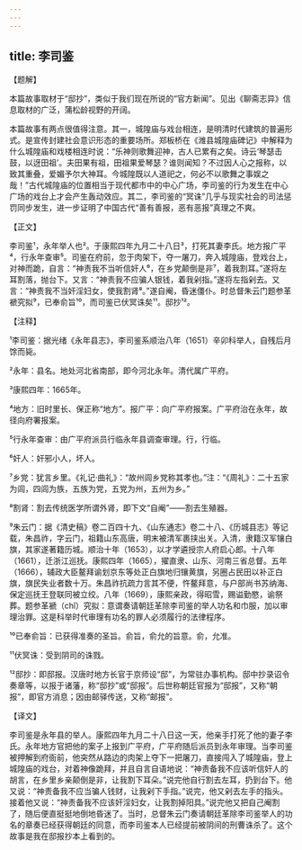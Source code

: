 ```yaml
---
---
---
```

title: 李司鉴
---




【题解】


本篇故事取材于“邸抄”，类似于我们现在所说的“官方新闻”。见出《聊斋志异》信息取材的广泛，蒲松龄视野的开阔。

本篇故事有两点很值得注意。其一，城隍庙与戏台相连，是明清时代建筑的普遍形式。是宣传封建社会意识形态的重要场所。郑板桥在《潍县城隍庙碑记》中解释为什么城隍庙和戏楼相连时说：“乐神则歌舞迎神，古人已累有之矣。诗云‘琴瑟击鼓，以迓田祖’。夫田果有祖，田祖果爱琴瑟？谁则闻知？不过因人心之报称，以致其重叠，爱媚予尔大神耳。今城隍既以人道祀之，何必不以歌舞之事娱之哉！”古代城隍庙的位置相当于现代都市中的中心广场，李司鉴的行为发生在中心广场的戏台上才会产生轰动效应。其二，李司鉴的“冥诛”几乎与现实社会的司法惩罚同步发生，进一步证明了中国古代“善有善报，恶有恶报”真理之不爽。


【正文】

李司鉴¹，永年举人也²。于康熙四年九月二十八日³，打死其妻李氏。地方报广平⁴，行永年查审⁵。司鉴在府前，忽于肉架下，夺一屠刀，奔入城隍庙，登戏台上，对神而跪，自言：“神责我不当听信奸人⁶，在乡党颠倒是非⁷，着我割耳。”遂将左耳割落，抛台下。又言：“神责我不应骗人银钱，着我剁指。”遂将左指剁去。又言：“神责我不当奸淫妇女，使我割肾⁸。”遂自阉，昏迷僵仆。时总督朱云门题参革褫究拟⁹，已奉俞旨¹⁰，而司鉴已伏冥诛矣¹¹。邸抄¹²。

【注释】


¹李司鉴：据光绪《永年县志》，李司鉴系顺治八年（1651）辛卯科举人，自残后月馀而毙。

²永年：县名。地处河北省南部，即今河北永年。清代属广平府。

³康熙四年：1665年。

⁴地方：旧时里长、保正称“地方”。报广平：向广平府报案。广平府治在永年，故径向府署报案。

⁵行永年查审：由广平府派员行临永年县调查审理。行，行临。

⁶奸人：奸邪小人，坏人。

⁷乡党：犹言乡里。《礼记·曲礼》：“故州闾乡党称其孝也。”注：“《周礼》：二十五家为闾，四闾为族，五族为党，五党为州，五州为乡。”

⁸割肾：割去传统医学所谓外肾，即下文“自阉”——割去生殖器。

⁹朱云门：据《清史稿》卷二百四十九、《山东通志》卷二十八、《历城县志》等记载，朱昌祚，字云门，祖籍山东高唐，明末被清军裹挟出关。入清，隶籍汉军镶白旗，其家遂著籍历城。顺治十年（1653），以才学遴授宗人府启心郎。十八年（1661），迁浙江巡抚。康熙四年（1665），擢直隶、山东、河南三省总督。五年（1666），辅政大臣鳌拜谕划京东等处正白旗地归镶黄旗，另圈占民田以补正白旗，旗民失业者数十万。朱昌祚抗疏力言其不便，忤鳌拜意，与户部尚书苏纳海、保定巡抚王登联同被立绞。八年（1669），康熙亲政，得昭雪，赐谥勤愍，谕祭葬。题参革褫（chǐ）究拟：意谓奏请朝廷革除李司鉴的举人功名和巾服，加以审理治罪。这是科举时代审理有功名的罪人必须履行的法律程序。

¹⁰已奉俞旨：已获得准奏的圣旨。俞旨，俞允的旨意。俞，允准。

¹¹伏冥诛：受到阴司的诛戮。

¹²邸抄：即邸报。汉唐时地方长官于京师设“邸”，为常驻办事机构。邸中抄录诏令奏章等，以报于诸藩，称“邸抄”或“邸报”。后世称朝廷官报为“邸报”，又称“朝报”，即官方消息；因由邮驿传送，又称“邮报”。





【译文】


李司鉴是永年县的举人。康熙四年九月二十八日这一天，他亲手打死了他的妻子李氏。永年地方官把他的案子上报到广平府，广平府随后派员到永年审理。当李司鉴被押解到府衙前，他突然从路边的肉架上夺下一把屠刀，直接闯入了城隍庙，登上城隍庙的戏台，对着神像跪拜，并且自言自语地说：“神责备我不应该听信奸人的胡言，在乡里乡亲颠倒是非，让我割下耳朵。”说完他自行割去左耳，扔到台下。他又说：“神责备我不应当骗人钱财，让我剁下手指。”说完，他又剁去左手的指头。接着他又说：“神责备我不应该奸淫妇女，让我割掉阳具。”说完他又把自己阉割了，随后便直挺挺地倒地昏迷了。当时，总督朱云门奏请朝廷革除李司鉴举人的功名的章奏已经获得朝廷的同意，而李司鉴本人已经提前被阴间的刑曹诛杀了。这个故事是我在邸报抄本上看到的。